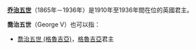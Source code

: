 {{noteTA
|1=zh-hans:乔治;zh-hk:佐治;zh-sg:乔治;zh-tw:喬治;zh-cn:乔治
}}
'''[[乔治五世|乔治五世]]'''（1865年－1936年）是1910年至1936年間在位的英國君主。

'''喬治五世'''（George V）也可以指：
*[[喬治五世_(格魯吉亞)|喬治五世 (格魯吉亞)]]，[[格魯吉亞|格魯吉亞]]君主

{{disambig|Cat=四字封號消歧義}}